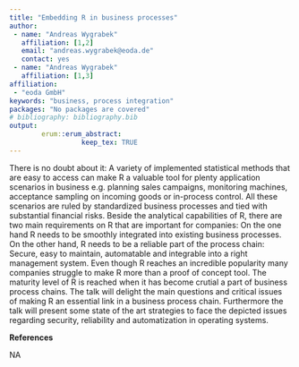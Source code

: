 ```yaml
---
title: "Embedding R in business processes"
author:
 - name: "Andreas Wygrabek"
   affiliation: [1,2]
   email: "andreas.wygrabek@eoda.de"
   contact: yes
 - name: "Andreas Wygrabek"
   affiliation: [1,3]
affiliation:
 - "eoda GmbH"
keywords: "business, process integration"
packages: "No packages are covered"
# bibliography: bibliography.bib
output:  
        erum::erum_abstract:
                  keep_tex: TRUE
---
```


There is no doubt about it: A variety of implemented statistical methods
that are easy to access can make R a valuable tool for plenty
application scenarios in business e.g. planning sales campaigns,
monitoring machines, acceptance sampling on incoming goods or in-process
control. All these scenarios are ruled by standardized business
processes and tied with substantial financial risks. Beside the
analytical capabilities of R, there are two main requirements on R that
are important for companies: On the one hand R needs to be smoothly
integrated into existing business processes. On the other hand, R needs
to be a reliable part of the process chain: Secure, easy to maintain,
automatable and integrable into a right management system. Even though R
reaches an incredible popularity many companies struggle to make R more
than a proof of concept tool. The maturity level of R is reached when it
has become crutial a part of business process chains. The talk will
delight the main questions and critical issues of making R an essential
link in a business process chain. Furthermore the talk will present some
state of the art strategies to face the depicted issues regarding
security, reliability and automatization in operating systems.

**References**

NA
